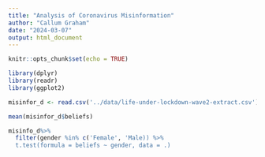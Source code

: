```yaml
---
title: "Analysis of Coronavirus Misinformation"
author: "Callum Graham"
date: "2024-03-07"
output: html_document
---
```


```r
knitr::opts_chunk$set(echo = TRUE)

library(dplyr)
library(readr)
library(ggplot2)

misinfor_d <- read.csv('../data/life-under-lockdown-wave2-extract.csv')

```
```r
mean(misinfor_d$beliefs)
```
```r
misinfo_d%>%
  filter(gender %in% c('Female', 'Male)) %>% 
  t.test(formula = beliefs ~ gender, data = .)
  
```
